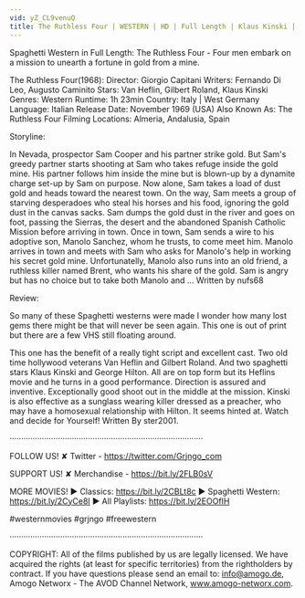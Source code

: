 ```yaml
---
vid: yZ_CL9venuQ
title: The Ruthless Four | WESTERN | HD | Full Length | Klaus Kinski | Spaghetti Western | Full Movie
---
```


Spaghetti Western in Full Length: The Ruthless Four - Four men embark on a mission to unearth a fortune in gold from a mine.

The Ruthless Four(1968):
Director: Giorgio Capitani
Writers: Fernando Di Leo, Augusto Caminito
Stars: Van Heflin, Gilbert Roland, Klaus Kinski
Genres: Western 
Runtime: 1h 23min
Country: Italy | West Germany
Language: Italian
Release Date: November 1969 (USA)
Also Known As: The Ruthless Four
Filming Locations: Almeria, Andalusia, Spain 

Storyline:

In Nevada, prospector Sam Cooper and his partner strike gold. But Sam's greedy partner starts shooting at Sam who takes refuge inside the gold mine. His partner follows him inside the mine but is blown-up by a dynamite charge set-up by Sam on purpose. Now alone, Sam takes a load of dust gold and heads toward the nearest town. On the way, Sam meets a group of starving desperadoes who steal his horses and his food, ignoring the gold dust in the canvas sacks. Sam dumps the gold dust in the river and goes on foot, passing the Sierras, the desert and the abandoned Spanish Catholic Mission before arriving in town. Once in town, Sam sends a wire to his adoptive son, Manolo Sanchez, whom he trusts, to come meet him. Manolo arrives in town and meets with Sam who asks for Manolo's help in working his secret gold mine. Unfortunatelly, Manolo also runs into an old friend, a ruthless killer named Brent, who wants his share of the gold. Sam is angry but has no choice but to take both Manolo and ... Written by nufs68

Review:

So many of these Spaghetti westerns were made I wonder how many lost gems there might be that will never be seen again. This one is out of print but there are a few VHS still floating around.

This one has the benefit of a really tight script and excellent cast. Two old time hollywood veterans Van Heflin and Gilbert Roland. And two spaghetti stars Klaus Kinski and George Hilton. All are on top form but its Heflins movie and he turns in a good performance. Direction is assured and inventive. Exceptionally good shoot out in the middle at the mission. Kinski is also effective as a sunglass wearing killer dressed as a preacher, who may have a homosexual relationship with Hilton. It seems hinted at. Watch and decide for Yourself! Written By ster2001.

····················································································

FOLLOW US!
✘ Twitter - https://twitter.com/Grjngo_com

SUPPORT US!
✘ Merchandise - https://bit.ly/2FLB0sV

MORE MOVIES! 
► Classics: https://bit.ly/2CBLt8c 
► Spaghetti Western: https://bit.ly/2CyCe8I 
► All Playlists: https://bit.ly/2EOOfIH 

#westernmovies #grjngo #freewestern

····················································································

COPYRIGHT: All of the films published by us are legally licensed. We have acquired the rights (at least for specific territories) from the rightholders by contract. If you have questions please send an email to: info@amogo.de, Amogo Networx - The AVOD Channel Network, www.amogo-networx.com.